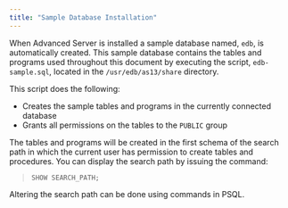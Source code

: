 ```yaml
---
title: "Sample Database Installation"
---
```


<div id="sample_database_installation" class="registered_link"></div>


When Advanced Server is installed a sample database named, `edb`, is automatically created. This sample database contains the tables and programs used throughout this document by executing the script, `edb-sample.sql`, located in the `/usr/edb/as13/share` directory.

This script does the following:

-   Creates the sample tables and programs in the currently connected database
-   Grants all permissions on the tables to the `PUBLIC` group

The tables and programs will be created in the first schema of the search path in which the current user has permission to create tables and procedures. You can display the search path by issuing the command:

> ``` text
> SHOW SEARCH_PATH;
> ```

Altering the search path can be done using commands in PSQL.
